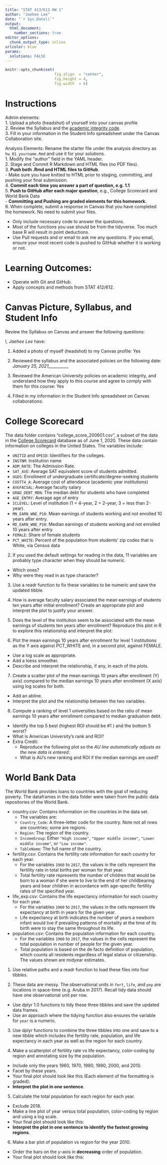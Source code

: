 ```yaml
---
title: "STAT 413/613 HW 1"
author: "Jaehee Lee"
date: "`r Sys.Date()`"
output:
  html_document: 
    number_sections: true
editor_options:
  chunk_output_type: inline
urlcolor: blue
params:
  solutions: FALSE
---
```


```r
knitr::opts_chunk$set(
                      fig.align  = "center",
                      fig.height = 4, 
                      fig.width  = 6)
```

# Instructions {-}

Admin elements:  
1. Upload a photo (headshot) of yourself into your canvas profile  
2. Review the Syllabus and the [academic integrity code](<https://www.american.edu/policies/students/upload/academic-integrity-code-2020.pdf>).  
3. Fill in your information in the Student Info spreadsheet under the Canvas Collaboration site.  

Analysis Elements: Rename the starter file under the analysis directory as `hw_01_yourname.Rmd` and use it for your solutions.   
1. Modify the "author" field in the YAML header.  
2. Stage and Commit R Markdown and HTML files (no PDF files).   
3. **Push both .Rmd and HTML files to GitHub**.   
  - Make sure you have knitted to HTML prior to staging, committing, and pushing your final submission.  
4. **Commit each time you answer a part of question, e.g. 1.1**   
5. **Push to GitHub after each major question**, e.g., College Scorecard and World Bank Data     
  - **Committing and Pushing are graded elements for this homework.**  
6. When complete, submit a response in Canvas that you have completed the homework. No need to submit your files.  
    
- Only include necessary code to answer the questions.
- Most of the functions you use should be from the tidyverse. Too much base R will result in point deductions.
- Use Pull requests and or email to ask me any questions. If you email, ensure your most recent code is pushed to GitHub whether it is working or not.

# Learning Outcomes:  {-}
- Operate with Git and GitHub.
- Apply concepts and methods from STAT 412/612.   

# Canvas Picture, Syllabus, and Student Info
Review the Syllabus on Canvas and answer the following questions:

I, *Jaehee Lee*  have:

1. Added a photo of myself (headshot) to my Canvas profile: Yes

2. Reviewed the syllabus and the associated policies on the following date: _January 25, 2021___________

3. Reviewed the American University policies on academic integrity, and understand how they apply to this course and  agree to comply with them for this course: Yes

4. Filled in my information in the Student Info spreadsheet on Canvas collaborations: 

# College Scorecard

The data folder contains "college_score_200601.csv", a subset of the data in the [College Scorecard](https://collegescorecard.ed.gov/data/) database as of June 1, 2020. These data contain information on colleges in the United States. The variables include:

- `UNITID` and `OPEID`: Identifiers for the colleges.
- `INSTNM`: Institution name
- `ADM_RATE`: The Admission Rate.
- `SAT_AVE`: Average SAT equivalent score of students admitted.
- `UGDS`: Enrollment of undergraduate certificate/degree-seeking students
- `COSTT4_A`: Average cost of attendance (academic year institutions)
- `AVGFACSAL`: Average faculty salary
- `GRAD_DEBT_MDN`: The median debt for students who have completed
- `AGE_ENTRY`: Average age of entry
- `ICLEVEL`: Level of institution (1 = 4-year, 2 = 2-year, 3 = less than 2-year).
- `MN_EARN_WNE_P10`: Mean earnings of students working and not enrolled 10 years after entry.
- `MD_EARN_WNE_P10`: Median earnings of students working and not enrolled 10 years after entry.
- `FEMALE`: Share of female students
- `PCT_WHITE`: Percent of the population from students' zip codes that is White, via Census data


2. If you used the default settings for reading in the data, 11 variables are probably type character when they should be numeric. 
  + Which ones? 
  + Why were they read in as type character? 
 
3. Use a readr function to fix these variables to be numeric and save the updated tibble.
    
4. How is average faculty salary associated the mean earnings of students ten years after initial enrollment? Create an appropriate plot and interpret the plot to justify your answer.

5. Does the level of the institution seem to be associated with the mean earnings of students ten years after enrollment? Reproduce this plot in R to explore this relationship and interpret the plot:

6. Plot the mean earnings 10 years after enrollment for level 1 institutions as the Y axis against PCT_WHITE and, in a second plot, against FEMALE.  
- Use a log scale as appropriate.
- Add a loess smoother. 
- Describe and interpret the relationship, if any, in each of the plots.

7. Create a scatter plot of the mean earnings 10 years after enrollment (Y) axis) compared to the median earnings 10 years after enrollment (X axis) using log scales for both.  
  + Add an abline. 
  + Interpret the plot and the relationship between the two variables.

8. Compute a ranking of level 1 universities based on the ratio of mean earnings 10 years after enrollment compared to median graduation debt.   
  + Identify the top 5 best (highest ROI should be #1 ) and the bottom 5 worst? 
  + What is American University's rank and ROI? 
- Extra Credit: 
  + Reproduce the following plot so the *AU line automatically adjusts as the new data is entered*:
  + What is AU's new ranking and ROI if the median earnings are used?
    
# World Bank Data

The World Bank provides loans to countries with the goal of reducing poverty. The dataframes in the data folder were taken from the public data repositories of the World Bank.

- country.csv: Contains information on the countries in the data set. 
  - The variables are:
  - `Country_Code`: A three-letter code for the country. Note not all rows are countries; some are regions.
  - `Region`: The region of the country.
  - `IncomeGroup`: Either `"High income"`, `"Upper middle income"`, `"Lower middle income"`, or `"Low income"`.
  - `TableName`: The full name of the country.  

- fertility.csv: Contains the fertility rate information for each country for each year. 
  + For the variables `1960` to `2017`, the values in the cells represent the fertility rate in total births per woman for that year. 
  + Total fertility rate represents the number of children that would be born to a woman if she were to live to the end of her  childbearing years and bear children in accordance with age-specific fertility rates of the specified year.   

- life_exp.csv: Contains the life expectancy information for each country for each year. 
  + For the variables `1960` to `2017`, the values in the cells represent life expectancy at birth in years for the given year. 
  + Life expectancy at birth indicates the number of years a newborn infant would live if prevailing patterns of mortality at the time of its birth were to stay the same throughout its life.  

- population.csv: Contains the population information for each country. 
  + For the variables `1960` to `2017`, the values in the cells represent the total population in number of people for the given year. 
  + Total population is based on the de facto definition of population, which counts all residents regardless of legal status or citizenship. The values shown are midyear estimates.

1. Use relative paths and a readr function to load these files into four tibbles.  

2. These data are messy. The observational units in `fert`, `life`, and `pop` are locations in space-time (e.g. Aruba in 2017). Recall tidy data should have one observational unit per row.  
  - Use dplyr 1.0 functions to tidy these three tibbles and save the updated data frames.
  - Use an approach where the tidying function also ensures the variable for `year` is a numeric.  

3. Use dplyr functions to combine the three tibbles into one and save to a new tibble which includes the fertility rate, population, and life expectancy in each year as well as the region for each country.

4. Make a scatterplot of fertility rate vs life expectancy, color-coding by region and annotating size by the population.  
  + Include only the years 1960, 1970, 1980, 1990, 2000, and 2010. 
  + Facet by these years.
  + Your final plot should look like this (Each element of the formatting is graded):
  + **Interpret the plot in one sentence**.
  
5. Calculate the total population for each region for each year.  
  + Exclude 2018.  
  + Make a line plot of year versus total population, color-coding by region and using a log scale.
  + Your final plot should look like this:
  + **Interpret the plot in one sentence to identify the fastest growing regions**.
   
6. Make a bar plot of population vs region for the year 2010.  
  + Order the bars on the $y$-axis in **decreasing** order of population. 
  + Your final plot should look like this:
